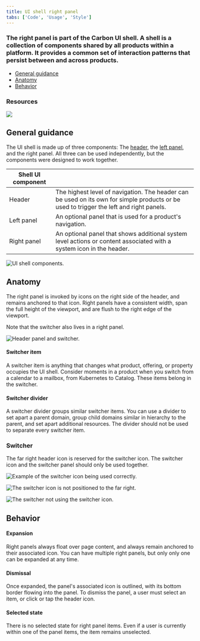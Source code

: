 ```yaml
---
title: UI shell right panel
tabs: ['Code', 'Usage', 'Style']
---
```


### The right panel is part of the Carbon UI shell. A shell is a collection of components shared by all products within a platform. It provides a common set of interaction patterns that persist between and across products.

<AnchorLinks>

- [General guidance](#general-guidance)
- [Anatomy](#anatomy)
- [Behavior](#behavior)

</AnchorLinks>

### Resources

<Row className="tile--resource--no-margin tile--group">
<Column offsetLg="4" colLg="4" colMd="4" noGutterSm>
  <ClickableTile
    title="UI Shell template"
    href="https://sketch.cloud/s/EjVmA"
    type="resource">

![](/images/sketch-icon.png)

  </ClickableTile>
</Column>
</Row>

## General guidance

The UI shell is made up of three components: The [header](/components/UI-shell-header/usage), the [left panel](/components/UI-shell-right-panel/usage), and the right panel. All three can be used independently, but the components were designed to work together.

| Shell UI component |                                                                                                                                         |
| ------------------ | --------------------------------------------------------------------------------------------------------------------------------------- |
| Header             | The highest level of navigation. The header can be used on its own for simple products or be used to trigger the left and right panels. |
| Left panel         | An optional panel that is used for a product's navigation.                                                                              |
| Right panel        | An optional panel that shows additional system level actions or content associated with a system icon in the header.                    |

<ImageComponent cols="8"  caption="UI shell components">

![UI shell components.](images/shell-usage-1.png)

</ImageComponent>

## Anatomy

The right panel is invoked by icons on the right side of the header, and remains anchored to that icon. Right panels have a consistent width, span the full height of the viewport, and are flush to the right edge of the viewport.

Note that the switcher also lives in a right panel.

<ImageComponent cols="12"  caption="The right panel configured as an empty header panel (left) and a switcher (right).">

![Header panel and switcher.](images/right-panel-usage-1.png)

</ImageComponent>

#### Switcher item

A switcher item is anything that changes what product, offering, or property occupies the UI shell. Consider moments in a product when you switch from a calendar to a mailbox, from Kubernetes to Catalog. These items belong in the switcher.

#### Switcher divider

A switcher divider groups similar switcher items. You can use a divider to set apart a parent domain, group child domains similar in hierarchy to the parent, and set apart additional resources. The divider should not be used to separate every switcher item.

### Switcher

The far right header icon is reserved for the switcher icon. The switcher icon and the switcher panel should only be used together.

<Row>
<Column offsetLg="4" colMd="4" colLg="6">
  <DoDontExample correct label="Positioned the switcher to the far right.">

![Example of the switcher icon being used correctly.](images/right-panel-usage-2.png)

  </DoDontExample>
</Column>
<Column colMd="4" colLg="6" >
  <DoDontExample  label="Do not position other icons to the right of the switcher.">

![The switcher icon is not positioned to the far right.](images/right-panel-usage-3.png)

  </DoDontExample>
</Column>
<Column offsetLg="4" colMd="4" colLg="6" >
  <DoDontExample  label="Do not use another icon for the switcher.">

![The switcher not using the switcher icon.](images/right-panel-usage-4.png)

  </DoDontExample>
</Column>
</Row>

## Behavior

#### Expansion

Right panels always float over page content, and always remain anchored to their associated icon. You can have multiple right panels, but only only one can be expanded at any time.

#### Dismissal

Once expanded, the panel's associated icon is outlined, with its bottom border flowing into the panel. To dismiss the panel, a user must select an item, or click or tap the header icon.

#### Selected state

There is no selected state for right panel items. Even if a user is currently within one of the panel items, the item remains unselected.
